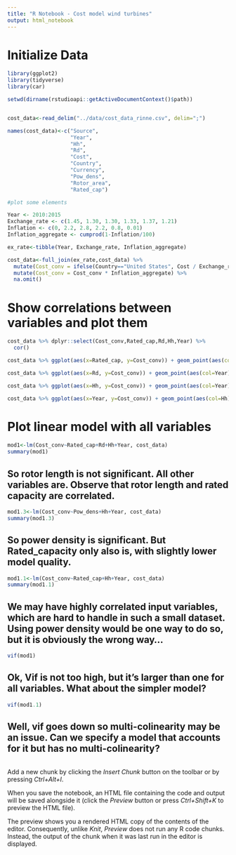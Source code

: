 ```yaml
---
title: "R Notebook - Cost model wind turbines"
output: html_notebook
---
```


# Initialize Data

```r
library(ggplot2)
library(tidyverse)
library(car)

setwd(dirname(rstudioapi::getActiveDocumentContext()$path))


cost_data<-read_delim("../data/cost_data_rinne.csv", delim=";")

names(cost_data)<-c("Source",
                    "Year",
                    "Hh",
                    "Rd",
                    "Cost",
                    "Country",
                    "Currency",
                    "Pow_dens",
                    "Rotor_area",
                    "Rated_cap")

#plot some elements

Year <- 2010:2015
Exchange_rate <- c(1.45, 1.30, 1.30, 1.33, 1.37, 1.21) 
Inflation <- c(0, 2.2, 2.8, 2.2, 0.8, 0.01)
Inflation_aggregate <- cumprod(1-Inflation/100)

ex_rate<-tibble(Year, Exchange_rate, Inflation_aggregate)

cost_data<-full_join(ex_rate,cost_data) %>% 
  mutate(Cost_conv = ifelse(Country=="United States", Cost / Exchange_rate, Cost )) %>% 
  mutate(Cost_conv = Cost_conv * Inflation_aggregate) %>% 
  na.omit()
```

# Show correlations between variables and plot them

```r
cost_data %>% dplyr::select(Cost_conv,Rated_cap,Rd,Hh,Year) %>% 
  cor()

cost_data %>% ggplot(aes(x=Rated_cap, y=Cost_conv)) + geom_point(aes(col=Year))

cost_data %>% ggplot(aes(x=Rd, y=Cost_conv)) + geom_point(aes(col=Year))

cost_data %>% ggplot(aes(x=Hh, y=Cost_conv)) + geom_point(aes(col=Year))

cost_data %>% ggplot(aes(x=Year, y=Cost_conv)) + geom_point(aes(col=Hh))

```

# Plot linear model with all variables

```r
mod1<-lm(Cost_conv~Rated_cap+Rd+Hh+Year, cost_data)
summary(mod1)
```
## So rotor length is not significant. All other variables are. Observe that rotor length and rated capacity are correlated.

```r
mod1.3<-lm(Cost_conv~Pow_dens+Hh+Year, cost_data)
summary(mod1.3)
```
## So power density is significant. But Rated_capacity only also is, with slightly lower model quality.

```r
mod1.1<-lm(Cost_conv~Rated_cap+Hh+Year, cost_data)
summary(mod1.1)

```
## We may have highly correlated input variables, which are hard to handle in such a small dataset. Using power density would be one way to do so, but it is obviously the wrong way...
```r
vif(mod1)
```
## Ok, Vif is not too high, but it's larger than one for all variables. What about the simpler model?
```r
vif(mod1.1)
```
## Well, vif goes down so multi-colinearity may be an issue. Can we specify a model that accounts for it but has no multi-colinearity?
```r

```




Add a new chunk by clicking the *Insert Chunk* button on the toolbar or by pressing *Ctrl+Alt+I*.

When you save the notebook, an HTML file containing the code and output will be saved alongside it (click the *Preview* button or press *Ctrl+Shift+K* to preview the HTML file).

The preview shows you a rendered HTML copy of the contents of the editor. Consequently, unlike *Knit*, *Preview* does not run any R code chunks. Instead, the output of the chunk when it was last run in the editor is displayed.
